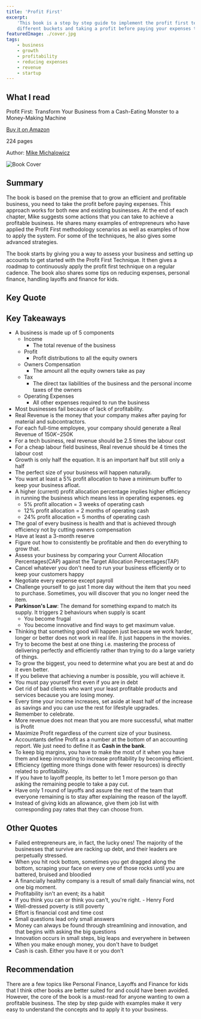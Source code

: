 ```yaml
---
title: 'Profit First'
excerpt:
    'This book is a step by step guide to implement the profit first technique - a strategy to divide your income into
    different buckets and taking a profit before paying your expenses to run an efficient and profitable business'
featuredImage: ./cover.jpg
tags:
    - business
    - growth
    - profitability
    - reducing expenses
    - revenue
    - startup
---
```


## What I read

Profit First: Transform Your Business from a Cash-Eating Monster to a Money-Making Machine

[Buy it on Amazon](https://www.amazon.com/Profit-First-Transform-Cash-Eating-Money-Making-ebook/dp/B01HCGYTH4)

224 pages

Author: [Mike Michalowicz](https://mikemichalowicz.com/)

![Book Cover](./cover.jpg)

## Summary

The book is based on the premise that to grow an efficient and profitable business, you need to take the profit before
paying expenses. This approach works for both new and existing businesses. At the end of each chapter, Mike suggests
some actions that you can take to achieve a profitable business. He shares many examples of entrepreneurs who have
applied the Profit First methodology scenarios as well as examples of how to apply the system. For some of the
techniques, he also gives some advanced strategies.

The book starts by giving you a way to assess your business and setting up accounts to get started with the Profit First
Technique. It then gives a roadmap to continuously apply the profit first technique on a regular cadence. The book also
shares some tips on reducing expenses, personal finance, handling layoffs and finance for kids.

## Key Quote

<Quote quote="Revenue is vanity, profit is sanity, and cash is king" />

## Key Takeaways

-   A business is made up of 5 components
    -   Income
        -   The total revenue of the business
    -   Profit
        -   Profit distributions to all the equity owners
    -   Owners Compensation
        -   The amount all the equity owners take as pay
    -   Tax
        -   The direct tax liabilities of the business and the personal income taxes of the owners
    -   Operating Expenses
        -   All other expenses required to run the business
-   Most businesses fail because of lack of profitability.
-   Real Revenue is the money that your company makes after paying for material and subcontractors.
-   For each full-time employee, your company should generate a Real Revenue of $150K-$250K
-   For a tech business, real revenue should be 2.5 times the labour cost
-   For a cheap labour field business, Real revenue should be 4 times the labour cost
-   Growth is only half the equation. It is an important half but still only a half
-   The perfect size of your business will happen naturally.
-   You want at least a 5% profit allocation to have a minimum buffer to keep your business afloat.
-   A higher (current) profit allocation percentage implies higher efficiency in running the business which means less
    in operating expenses. eg
    -   5% profit allocation = 3 weeks of operating cash
    -   12% profit allocation = 2 months of operating cash
    -   24% profit allocation = 5 months of operating cash
-   The goal of every business is health and that is achieved through efficiency not by cutting owners compensation
-   Have at least a 3-month reserve
-   Figure out how to consistently be profitable and then do everything to grow that.
-   Assess your business by comparing your Current Allocation Percentages(CAP) against the Target Allocation
    Percentages(TAP)
-   Cancel whatever you don't need to run your business efficiently or to keep your customers happy
-   Negotiate every expense except payroll
-   Challenge yourself to go just 1 more day without the item that you need to purchase. Sometimes, you will discover
    that you no longer need the item.
-   **Parkinson's Law**: The demand for something expand to match its supply. It triggers 2 behaviours when supply is
    scant
    -   You become frugal
    -   You become innovative and find ways to get maximum value.
-   Thinking that something good will happen just because we work harder, longer or better does not work in real life.
    It just happens in the movies.
-   Try to become the best at one thing i.e. mastering the process of delivering perfectly and efficiently rather than
    trying to do a large variety of things.
-   To grow the biggest, you need to determine what you are best at and do it even better.
-   If you believe that achieving a number is possible, you will achieve it.
-   You must pay yourself first even if you are in debt
-   Get rid of bad clients who want your least profitable products and services because you are losing money.
-   Every time your income increases, set aside at least half of the increase as savings and you can use the rest for
    lifestyle upgrades.
-   Remember to celebrate.
-   More revenue does not mean that you are more successful, what matter is Profit
-   Maximize Profit regardless of the current size of your business.
-   Accountants define Profit as a number at the bottom of an accounting report. We just need to define it as **Cash in
    the bank**.
-   To keep big margins, you have to make the most of it when you have them and keep innovating to increase
    profitability by becoming efficient.
-   Efficiency (getting more things done with fewer resources) is directly related to profitability.
-   If you have to layoff people, its better to let 1 more person go than asking the remaining people to take a pay cut.
-   Have only 1 round of layoffs and assure the rest of the team that everyone remaining is to stay after explaining the
    reason of the layoff.
-   Instead of giving kids an allowance, give them job list with corresponding pay rates that they can choose from.

## Other Quotes

-   Failed entrepreneurs are, in fact, the lucky ones! The majority of the businesses that survive are racking up debt,
    and their leaders are perpetually stressed.
-   When you hit rock bottom, sometimes you get dragged along the bottom, scraping your face on every one of those rocks
    until you are battered, bruised and bloodied
-   A financially healthy company is a result of small daily financial wins, not one big moment.
-   Profitability isn't an event; its a habit
-   If you think you can or think you can't, you're right. - Henry Ford
-   Well-dressed poverty is still poverty
-   Effort is financial cost and time cost
-   Small questions lead only small answers
-   Money can always be found through streamlining and innovation, and that begins with asking the big questions
-   Innovation occurs in small steps, big leaps and everywhere in between
-   When you make enough money, you don't have to budget
-   Cash is cash. Either you have it or you don't

## Recommendation

There are a few topics like Personal Finance, Layoffs and Finance for kids that I think other books are better suited
for and could have been avoided. However, the core of the book is a must-read for anyone wanting to own a profitable
business. The step by step guide with examples make it very easy to understand the concepts and to apply it to your
business.
